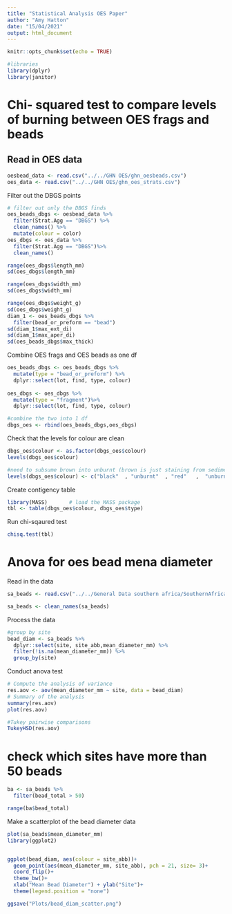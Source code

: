 ```yaml
---
title: "Statistical Analysis OES Paper"
author: "Amy Hatton"
date: "15/04/2021"
output: html_document
---
```


```r
knitr::opts_chunk$set(echo = TRUE)

#libraries
library(dplyr)
library(janitor)
```

# Chi- squared test to compare levels of burning between OES frags and beads

## Read in OES data
```r
oesbead_data <- read.csv("../../GHN OES/ghn_oesbeads.csv")
oes_data <- read.csv("../../GHN OES/ghn_oes_strats.csv")
```
Filter out the DBGS points
```r
# filter out only the DBGS finds
oes_beads_dbgs <- oesbead_data %>% 
  filter(Strat.Agg == "DBGS") %>% 
  clean_names() %>% 
  mutate(colour = color) 
oes_dbgs <- oes_data %>% 
  filter(Strat.Agg == "DBGS")%>% 
  clean_names()

range(oes_dbgs$length_mm)
sd(oes_dbgs$length_mm)

range(oes_dbgs$width_mm)
sd(oes_dbgs$width_mm)

range(oes_dbgs$weight_g)
sd(oes_dbgs$weight_g)
diam_1 <- oes_beads_dbgs %>% 
  filter(bead_or_preform == "bead") 
sd(diam_1$max_ext_di)
sd(diam_1$max_aper_di)
sd(oes_beads_dbgs$max_thick)
```

Combine OES frags and OES beads as one df
```r
oes_beads_dbgs <- oes_beads_dbgs %>% 
  mutate(type = "bead_or_preform") %>% 
  dplyr::select(lot, find, type, colour)
  
oes_dbgs <- oes_dbgs %>% 
  mutate(type = "fragment")%>% 
  dplyr::select(lot, find, type, colour)

#combine the two into 1 df
dbgs_oes <- rbind(oes_beads_dbgs,oes_dbgs)
```

Check that the levels for colour are clean
```r
dbgs_oes$colour <- as.factor(dbgs_oes$colour)
levels(dbgs_oes$colour)

#need to subsume brown into unburnt (brown is just staining from sediment)
levels(dbgs_oes$colour) <- c("black"  , "unburnt"  , "red"   ,  "unburnt" ,"yellow" )
```

Create contigency table
```r
library(MASS)       # load the MASS package 
tbl <- table(dbgs_oes$colour, dbgs_oes$type)
```
Run chi-sqaured test
```r
chisq.test(tbl)
```
# Anova for oes bead mena diameter
Read in the data
```r
sa_beads <- read.csv("../../General Data southern africa/SouthernAfricanOESBeadData_revised.csv")

sa_beads <- clean_names(sa_beads)
```
Process the data
```r
#group by site
bead_diam <- sa_beads %>% 
  dplyr::select(site, site_abb,mean_diameter_mm) %>% 
  filter(!is.na(mean_diameter_mm)) %>% 
  group_by(site) 

```
Conduct anova test
```r
# Compute the analysis of variance
res.aov <- aov(mean_diameter_mm ~ site, data = bead_diam)
# Summary of the analysis
summary(res.aov)
plot(res.aov)

#Tukey pairwise comparisons
TukeyHSD(res.aov)
```
# check which sites have more than 50 beads
```r
ba <- sa_beads %>% 
  filter(bead_total > 50)

range(ba$bead_total)
```


Make a scatterplot of the bead diameter data
```r
plot(sa_beads$mean_diameter_mm)
library(ggplot2)


ggplot(bead_diam, aes(colour = site_abb))+
  geom_point(aes(mean_diameter_mm, site_abb), pch = 21, size= 3)+
  coord_flip()+
  theme_bw()+
  xlab("Mean Bead Diameter") + ylab("Site")+
  theme(legend.position = "none") 

ggsave("Plots/bead_diam_scatter.png")
  
```

